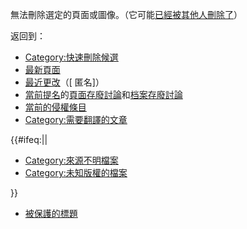 <div class="plainlinks">無法刪除選定的頁面或圖像。（它可能[[Special:Log/delete|已經被其他人刪除了]]）

返回到：
* [[:Category:快速删除候选|Category:快速刪除候選]]
* [[Special:Newpages|最新頁面]]
* [[Special:Recentchanges|最近更改]]（[{{fullurl:Special:Recentchanges|hideliu=1&hideminor=1}} 匿名]）
* [[:Category:存废讨论|當前提名]]的[[Wikipedia:頁面存廢討論|頁面存廢討論]]和[[Wikipedia:档案存废讨论|档案存廢討論]]
* [[Wikipedia:頁面存廢討論/疑似侵權#当前的疑似侵权条目|當前的侵權條目]]
* [[:Category:需要翻译的文章|Category:需要翻譯的文章]]
{{#ifeq:{{NAMESPACE}}|{{ns:6}}|
* [[:Category:來源不明檔案|Category:來源不明檔案]]
* [[:Category:未知版权的档案|Category:未知版權的檔案]]
}}
* [[Special:Protectedtitles|被保護的標題]]

</div>